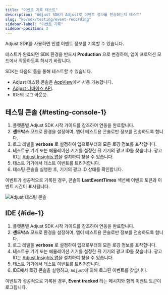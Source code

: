 ```yaml
---
title: "이벤트 기록 테스트"
description: "Adjust SDK가 Adjust로 이벤트 정보를 전송하는지 테스트"
slug: "ko/sdk/testing/event-recording"
sidebar-label: "이벤트 기록"
sidebar-position: 2
---
```


Adjust SDK를 사용하면 인앱 이벤트 정보를 기록할 수 있습니다.

<Callout type="important">

테스트가 완료되면 SDK 환경을 반드시 **Production** 으로 변경하여, 앱이 프로덕션 모드에서 작동하도록 하시기 바랍니다.

</Callout>

SDK는 다음의 툴을 통해 테스트할 수 있습니다.

-  Adjust 테스팅 콘솔은 [AppView](https://help.adjust.com/ko/article/testing-console)에서 사용 가능합니다.
-  [Adjust 디바이스 API](/ko/api/device-api/inspect).
-  IDE의 로그 아웃풋.

## 테스팅 콘솔 {#testing-console-1}

1. 플랫폼별 Adjust SDK 시작 가이드를 참조하여 연동을 완료합니다.
2. **샌드박스** 모드로 환경을 설정하여, 앱이 테스트용 콘솔로만 정보를 전송하도록 합니다.
3. 로그 레벨을 **verbose** 로 설정하여 앱으로부터의 모든 로깅 정보를 포착합니다.
4. 테스트용 기기 또는 에뮬레이션 기기를 설정한 뒤 기기의 광고 ID를 찾습니다. 광고 ID는 [Adjust Insights 앱](https://apps.apple.com/us/app/adjust-insights/id1125517808)을 설치하여 찾을 수 있습니다.
5. 테스트 기기에서 테스트 이벤트를 트리거합니다.
6. 테스팅 콘솔을 실행한 후, 기기의 광고 ID 상태를 확인합니다.

이벤트가 성공적으로 기록된 경우, 콘솔의 **LastEventTimes** 섹션에 이벤트 토큰과 이벤트 시간이 표시됩니다.

![Adjust 테스팅 콘솔](@images/sdk-testing/event/testing-console.png)

## IDE {#ide-1}

1. 플랫폼별 Adjust SDK 시작 가이드를 참조하여 연동을 완료합니다.
2. **샌드박스** 모드로 환경을 설정하여, 앱이 테스트용 콘솔로만 정보를 전송하도록 합니다.
3. 로그 레벨을 **verbose** 로 설정하여 앱으로부터의 모든 로깅 정보를 포착합니다.
4. 테스트용 기기 또는 에뮬레이션 기기를 설정한 뒤 기기의 광고 ID를 찾습니다. 광고 ID는 [Adjust Insights 앱](https://apps.apple.com/us/app/adjust-insights/id1125517808)을 설치하여 찾을 수 있습니다.
5. 테스트 기기에서 테스트 이벤트를 트리거합니다.
6. IDE에서 로깅 콘솔을 실행하고, `Adjust`에 의해 로그된 이벤트를 찾습니다.

이벤트가 성공적으로 기록된 경우, **Event tracked** 라는 메시지와 함께 이벤트 토큰이 로그됩니다.
